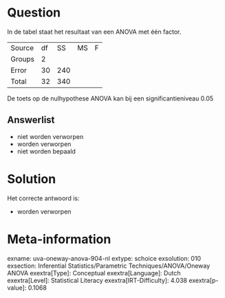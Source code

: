 Question
========

In de tabel staat het resultaat van een ANOVA met één factor.

  -------- ---- ----- ---- ---
  Source   df   SS    MS   F
  Groups   2                
  Error    30   240         
  Total    32   340         
  -------- ---- ----- ---- ---

De toets op de nulhypothese ANOVA kan bij een significantieniveau 0.05

Answerlist
----------

* niet worden verworpen
* worden verworpen
* niet worden bepaald

Solution
========

Het correcte antwoord is: 

* worden verworpen

Meta-information
================
exname: uva-oneway-anova-904-nl
extype: schoice
exsolution: 010
exsection: Inferential Statistics/Parametric Techniques/ANOVA/Oneway ANOVA
exextra[Type]: Conceptual
exextra[Language]: Dutch
exextra[Level]: Statistical Literacy
exextra[IRT-Difficulty]: 4.038
exextra[p-value]: 0.1068
